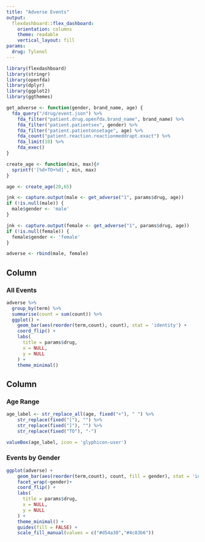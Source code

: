 ```yaml
---
title: "Adverse Events"
output:
  flexdashboard::flex_dashboard:
    orientation: columns
    theme: readable
    vertical_layout: fill
params:
  drug: Tylenol
---
```



```r
library(flexdashboard)
library(stringr)
library(openfda)
library(dplyr)
library(ggplot2)
library(ggthemes)

get_adverse <- function(gender, brand_name, age) {
  fda_query("/drug/event.json") %>%
    fda_filter("patient.drug.openfda.brand_name", brand_name) %>% 
    fda_filter("patient.patientsex", gender) %>% 
    fda_filter("patient.patientonsetage", age) %>% 
    fda_count("patient.reaction.reactionmeddrapt.exact") %>% 
    fda_limit(10) %>% 
    fda_exec()
}

create_age <- function(min, max){#
  sprintf('[%d+TO+%d]', min, max)
}
```

```r

age <- create_age(20,65)

jnk <- capture.output(male <- get_adverse("1", params$drug, age))
if (!is.null(male)) {
  male$gender <- 'male'
}

jnk <- capture.output(female <- get_adverse("1", params$drug, age))
if (!is.null(female)) {
  female$gender <- 'female'
}

adverse <- rbind(male, female)

```

Column 
-----------------------------------------------------------------------

### All Events

```r
adverse %>% 
  group_by(term) %>% 
  summarise(count = sum(count)) %>% 
  ggplot() +
    geom_bar(aes(reorder(term,count), count), stat = 'identity') +
    coord_flip() +
    labs(
      title = params$drug,
      x = NULL,
      y = NULL
    ) +
    theme_minimal()
```



Column 
-----------------------------------------------------------------------

### Age Range

```r
age_label <- str_replace_all(age, fixed("+"), " ") %>% 
    str_replace(fixed("["), "") %>% 
    str_replace(fixed("]"), "") %>% 
    str_replace(fixed("TO"), "-")     

valueBox(age_label, icon = 'glyphicon-user')
```

### Events by Gender

```r
ggplot(adverse) +
    geom_bar(aes(reorder(term,count), count, fill = gender), stat = 'identity') +
    facet_wrap(~gender)+
    coord_flip() +
    labs(
      title = params$drug,
      x = NULL,
      y = NULL
    ) +
    theme_minimal() + 
    guides(fill = FALSE) + 
    scale_fill_manual(values = c("#d54a30","#4c83b6"))
```
